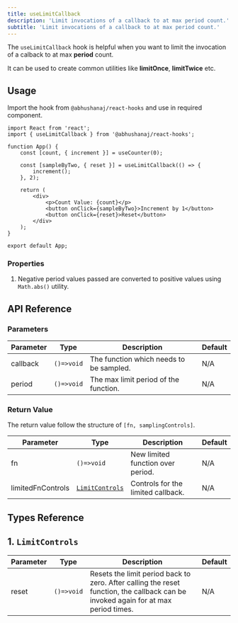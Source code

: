 ```yaml
---
title: useLimitCallback
description: 'Limit invocations of a callback to at max period count.'
subtitle: 'Limit invocations of a callback to at max period count.'
---
```



The `useLimitCallback` hook is helpful when you want to limit the invocation of a calback to at max **period** count.

It can be used to create common utilities like **limitOnce**, **limitTwice** etc.

<DemoWrapper title="useLimitCallback">
	<Example client:load />
</DemoWrapper>

## Usage

Import the hook from `@abhushanaj/react-hooks` and use in required component.

```tsx title="./src/App.tsx" ins={2,7-9} mark="useLimitCallback"
import React from 'react';
import { useLimitCallback } from '@abhushanaj/react-hooks';

function App() {
	const [count, { increment }] = useCounter(0);

	const [sampleByTwo, { reset }] = useLimitCallback(() => {
		increment();
	}, 2);

	return (
		<div>
			<p>Count Value: {count}</p>
			<button onClick={sampleByTwo}>Increment by 1</button>
			<button onClick={reset}>Reset</button>
		</div>
	);
}

export default App;
```

### Properties

1. Negative period values passed are converted to positive values using `Math.abs()` utility.

## API Reference

### Parameters

| Parameter | Type       | Description                             | Default |
| --------- | ---------- | --------------------------------------- | ------- |
| callback  | `()=>void` | The function which needs to be sampled. | N/A     |
| period    | `()=>void` | The max limit period of the function.   | N/A     |

### Return Value

The return value follow the structure of `[fn, samplingControls]`.

| Parameter         | Type                                | Description                        | Default |
| ----------------- | ----------------------------------- | ---------------------------------- | ------- |
| fn                | `()=>void`                          | New limited function over period.  | N/A     |
| limitedFnControls | [`LimitControls`](#1-limitcontrols) | Controls for the limited callback. | N/A     |

## Types Reference

## 1. `LimitControls`

| Parameter | Type       | Description                                                                                                                        | Default |
| --------- | ---------- | ---------------------------------------------------------------------------------------------------------------------------------- | ------- |
| reset     | `()=>void` | Resets the limit period back to zero. After calling the reset function, the callback can be invoked again for at max period times. | N/A     |
